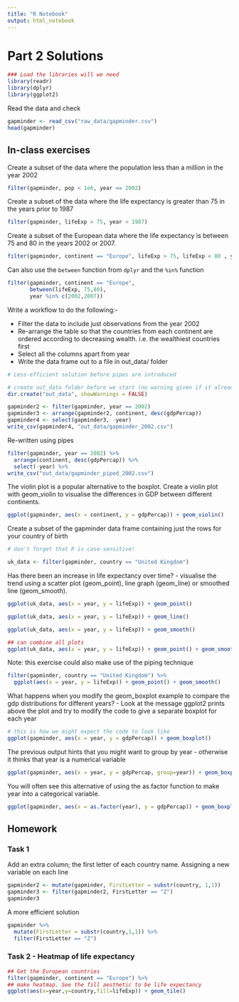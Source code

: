 ```yaml
---
title: "R Notebook"
output: html_notebook
---
```


# Part 2 Solutions

```r
### Load the libraries will we need
library(readr)
library(dplyr)
library(ggplot2)
```

Read the data and check

```r
gapminder <- read_csv("raw_data/gapminder.csv")
head(gapminder)
```


## In-class exercises

Create a subset of the data where the population less than a million in the year 2002

```r
filter(gapminder, pop < 1e6, year == 2002)
```

Create a subset of the data where the life expectancy is greater than 75 in the years prior to 1987

```r
filter(gapminder, lifeExp > 75, year < 1987)
```

Create a subset of the European data where the life expectancy is between 75 and 80 in the years 2002 or 2007.

```r
filter(gapminder, continent == "Europe", lifeExp > 75, lifeExp < 80 , year == 2002 | year == 2007)
```
Can also use the `between` function from `dplyr` and the `%in%` function

```r
filter(gapminder, continent == "Europe", 
       between(lifeExp, 75,80), 
       year %in% c(2002,2007))
```


Write a workflow to do the following:- 

- Filter the data to include just observations from the year 2002
- Re-arrange the table so that the countries from each continent are ordered according to decreasing wealth. i.e. the wealthiest countries first
- Select all the columns apart from year
- Write the data frame out to a file in out_data/ folder

```r
# Less-efficient solution before pipes are introduced

# create out_data folder before we start (no warning given if it already exists)
dir.create("out_data", showWarnings = FALSE)

gapminder2 <- filter(gapminder, year == 2002)
gapminder3 <- arrange(gapminder2, continent, desc(gdpPercap))
gapminder4 <- select(gapminder3, -year)
write_csv(gapminder4, "out_data/gapminder_2002.csv")
```

Re-written using pipes

```r
filter(gapminder, year == 2002) %>% 
  arrange(continent, desc(gdpPercap)) %>% 
  select(-year) %>% 
write_csv("out_data/gapminder_piped_2002.csv")

```


The violin plot is a popular alternative to the boxplot. Create a violin plot with geom_violin to visualise the differences in GDP between different continents.

```r
ggplot(gapminder, aes(x = continent, y = gdpPercap)) + geom_violin()
```

Create a subset of the gapminder data frame containing just the rows for your country of birth

```r

# don't forget that R is case-sensitive!

uk_data <- filter(gapminder, country == "United Kingdom")
```

Has there been an increase in life expectancy over time?
 - visualise the trend using a scatter plot (geom_point), line graph (geom_line) or smoothed line (geom_smooth).

```r
ggplot(uk_data, aes(x = year, y = lifeExp)) + geom_point()
```

```r
ggplot(uk_data, aes(x = year, y = lifeExp)) + geom_line()
```

```r
ggplot(uk_data, aes(x = year, y = lifeExp)) + geom_smooth()
```


```r
## can combine all plots
ggplot(uk_data, aes(x = year, y = lifeExp)) + geom_point() + geom_smooth()
```

Note: this exercise could also make use of the piping technique

```r
filter(gapminder, country == "United Kingdom") %>% 
  ggplot(aes(x = year, y = lifeExp)) + geom_point() + geom_smooth()
```
What happens when you modify the geom_boxplot example to compare the gdp distributions for different years?
- Look at the message ggplot2 prints above the plot and try to modify the code to give a separate boxplot for each year

```r
# this is how we might expect the code to look like
ggplot(gapminder, aes(x = year, y = gdpPercap)) + geom_boxplot()
```

The previous output hints that you might want to group by year - otherwise it thinks that year is a numerical variable

```r
ggplot(gapminder, aes(x = year, y = gdpPercap, group=year)) + geom_boxplot()
```
You will often see this alternative of using the as.factor function to make year into a categorical variable.

```r
ggplot(gapminder, aes(x = as.factor(year), y = gdpPercap)) + geom_boxplot()

```

## Homework



### Task 1

Add an extra column; the first letter of each country name. Assigning a new variable on each line

```r
gapminder2 <- mutate(gapminder, FirstLetter = substr(country, 1,1))
gapminder3 <- filter(gapminder2, FirstLetter == "Z")
gapminder3
```

A more efficient solution

```r
gapminder %>% 
  mutate(FirstLetter = substr(country,1,1)) %>% 
  filter(FirstLetter == "Z")
```

### Task 2 - Heatmap of life expectancy

```r
## Get the European countries
filter(gapminder, continent == "Europe") %>% 
## make heatmap. See the fill aesthetic to be life expectancy
ggplot(aes(x=year,y=country,fill=lifeExp)) + geom_tile()
```

